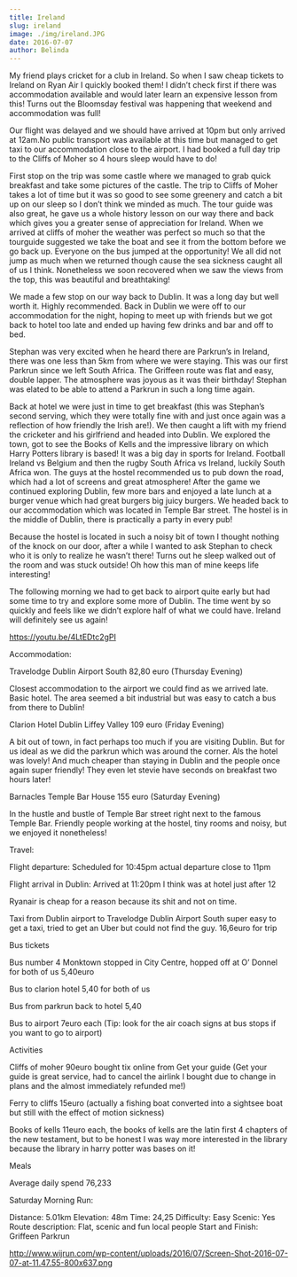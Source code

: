 ```yaml
---
title: Ireland
slug: ireland
image: ./img/ireland.JPG
date: 2016-07-07
author: Belinda
---
```


My friend plays cricket for a club in Ireland. So when I saw cheap tickets to Ireland on Ryan Air I quickly booked them! I didn’t check first if there was accommodation available and would later learn an expensive lesson from this! Turns out the Bloomsday festival was happening that weekend and accommodation was full!

Our flight was delayed and we should have arrived at 10pm but only arrived at 12am.No public transport was available at this time but managed to get taxi to our accommodation close to the airport. I had booked a full day trip to the Cliffs of Moher so 4 hours sleep would have to do!

First stop on the trip was some castle where we managed to grab quick breakfast and take some pictures of the castle. The trip to Cliffs of Moher takes a lot of time but it was so good to see some greenery and catch a bit up on our sleep so I don’t think we minded as much. The tour guide was also great, he gave us a whole history lesson on our way there and back which gives you a greater sense of appreciation for Ireland. When we arrived at cliffs of moher the weather was perfect so much so that the tourguide suggested we take the boat and see it from the bottom before we go back up. Everyone on the bus jumped at the opportunity! We all did not jump as much when we returned though cause the sea sickness caught all of us I think. Nonetheless we soon recovered when we saw the views from the top, this was beautiful and breathtaking!

We made a few stop on our way back to Dublin. It was a long day but well worth it. Highly recommended. Back in Dublin we were off to our accommodation for the night, hoping to meet up with friends but we got back to hotel too late and ended up having few drinks and bar and off to bed.

Stephan was very excited when he heard there are Parkrun’s in Ireland, there was one less than 5km from where we were staying. This was our first Parkrun since we left South Africa. The Griffeen route was flat and easy, double lapper. The atmosphere was joyous as it was their birthday! Stephan was elated to be able to attend a Parkrun in such a long time again.

Back at hotel we were just in time to get breakfast (this was Stephan’s second serving, which they were totally fine with and just once again was a reflection of how friendly the Irish are!). We then caught a lift with my friend the cricketer and his girlfriend and headed into Dublin. We explored the town, got to see the Books of Kells and the impressive library on which Harry Potters library is based! It was a big day in sports for Ireland. Football Ireland vs Belgium and then the rugby South Africa vs Ireland, luckily South Africa won. The guys at the hostel recommended us to pub down the road, which had a lot of screens and great atmosphere! After the game we continued exploring Dublin, few more bars and enjoyed a late lunch at a burger venue which had great burgers big juicy burgers. We headed back to our accommodation which was located in Temple Bar street. The hostel is in the middle of Dublin, there is practically a party in every pub!

Because the hostel is located in such a noisy bit of town I thought nothing of the knock on our door, after a while I wanted to ask Stephan to check who it is only to realize he wasn’t there! Turns out he sleep walked out of the room and was stuck outside! Oh how this man of mine keeps life interesting!

The following morning we had to get back to airport quite early but had some time to try and explore some more of Dublin. The time went by so quickly and feels like we didn’t explore half of what we could have. Ireland will definitely see us again!

https://youtu.be/4LtEDtc2gPI

Accommodation:

Travelodge Dublin Airport South 82,80 euro (Thursday Evening)

Closest accommodation to the airport we could find as we arrived late. Basic hotel. The area seemed a bit industrial but was easy to catch a bus from there to Dublin!

Clarion Hotel Dublin Liffey Valley 109 euro (Friday Evening)

A bit out of town, in fact perhaps too much if you are visiting Dublin. But for us ideal as we did the parkrun which was around the corner. Als the hotel was lovely! And much cheaper than staying in Dublin and the people once again super friendly! They even let stevie have seconds on breakfast two hours later!

Barnacles Temple Bar House 155 euro (Saturday Evening)

In the hustle and bustle of Temple Bar street right next to the famous Temple Bar. Friendly people working at the hostel, tiny rooms and noisy, but we enjoyed it nonetheless!

Travel:

Flight departure: Scheduled for 10:45pm actual departure close to 11pm

Flight arrival in Dublin: Arrived at 11:20pm I think was at hotel just after 12

Ryanair is cheap for a reason because its shit and not on time.

Taxi from Dublin airport to Travelodge Dublin Airport South super easy to get a taxi, tried to get an Uber but could not find the guy. 16,6euro for trip

Bus tickets

Bus number 4 Monktown stopped in City Centre, hopped off at O’ Donnel for both of us 5,40euro

Bus to clarion hotel 5,40 for both of us

Bus from parkrun back to hotel 5,40

Bus to airport 7euro each (Tip: look for the air coach signs at bus stops if you want to go to airport)

Activities

Cliffs of moher 90euro bought tix online from Get your guide (Get your guide is great service, had to cancel the airlink I bought due to change in plans and the almost immediately refunded me!)

Ferry to cliffs 15euro (actually a fishing boat converted into a sightsee boat but still with the effect of motion sickness)

Books of kells 11euro each, the books of kells are the latin first 4 chapters of the new testament, but to be honest I was way more interested in the library because the library in harry potter was bases on it!

Meals

Average daily spend 76,233

Saturday Morning Run:

Distance: 5.01km
Elevation: 48m
Time: 24,25
Difficulty: Easy
Scenic: Yes
Route description: Flat, scenic and fun local people
Start and Finish: Griffeen Parkrun

http://www.wijrun.com/wp-content/uploads/2016/07/Screen-Shot-2016-07-07-at-11.47.55-800x637.png
